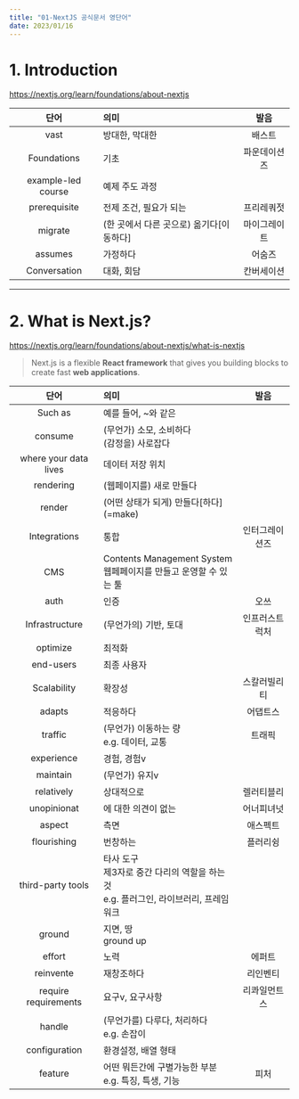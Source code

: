 ```yaml
---
title: "01-NextJS 공식문서 영단어"
date: 2023/01/16
---
```


# 1. Introduction

https://nextjs.org/learn/foundations/about-nextjs

|        단어        | 의미                                     |     발음     |
| :----------------: | :--------------------------------------- | :----------: |
|        vast        | 방대한, 막대한                           |    배스트    |
|    Foundations     | 기초                                     | 파운데이션즈 |
| example-led course | 예제 주도 과정                           |              |
|    prerequisite    | 전제 조건, 필요가 되는                   |  프리레쿼젓  |
|      migrate       | (한 곳에서 다른 곳으로) 옮기다[이동하다] | 마이그레이트 |
|      assumes       | 가정하다                                 |    어숨즈    |
|    Conversation    | 대화, 회담                               |  칸버세이션  |

------

# 2. What is Next.js?

https://nextjs.org/learn/foundations/about-nextjs/what-is-nextjs

> Next.js is a flexible **React framework** that gives you building blocks to create fast **web applications**.

|           단어            | 의미                                                         |      발음      |
| :-----------------------: | :----------------------------------------------------------- | :------------: |
|          Such as          | 예를 들어, ~와 같은                                          |                |
|          consume          | (무언가) 소모, 소비하다 <br />(감정을) 사로잡다              |                |
|   where your data lives   | 데이터 저장 위치                                             |                |
|         rendering         | (웹페이지를) 새로 만들다                                     |                |
|          render           | (어떤 상태가 되게) 만들다[하다] (=make)                      |                |
|       Integrations        | 통합                                                         | 인터그레이션즈 |
|            CMS            | Contents Management System<br />웹페페이지를 만들고 운영할 수 있는 툴 |                |
|           auth            | 인증                                                         |      오쓰      |
|      Infrastructure       | (무언가의) 기반, 토대                                        | 인프러스트럭처 |
|         optimize          | 최적화                                                       |                |
|         end-users         | 최종 사용자                                                  |                |
|        Scalability        | 확장성                                                       |  스칼러빌리티  |
|          adapts           | 적응하다                                                     |    어댑트스    |
|          traffic          | (무언가) 이동하는 량<br />e.g. 데이터, 교통                  |     트래픽     |
|        experience         | 경험, 경험v                                                  |                |
|         maintain          | (무언가) 유지v                                               |                |
|        relatively         | 상대적으로                                                   |   렐러티블리   |
|        unopinionat        | 에 대한 의견이 없는                                          |   어너피녀넛   |
|          aspect           | 측면                                                         |    애스펙트    |
|        flourishing        | 번창하는                                                     |    플러리슁    |
|     third-party tools     | 타사 도구<br />제3자로 중간 다리의 역할을 하는 것<br />e.g. 플러그인, 라이브러리, 프레임워크 |                |
|          ground           | 지면, 땅<br />ground up                                      |                |
|          effort           | 노력                                                         |     에퍼트     |
|         reinvente         | 재창조하다                                                   |    리인벤티    |
| require<br />requirements | 요구v, 요구사항                                              |  리콰일먼트스  |
|          handle           | (무언가를) 다루다, 처리하다<br />e.g. 손잡이                 |                |
|       configuration       | 환경설정, 배열 형태                                          |                |
|          feature          | 어떤 뭐든간에 구별가능한 부분<br />e.g. 특징, 특생, 기능     |      피처      |